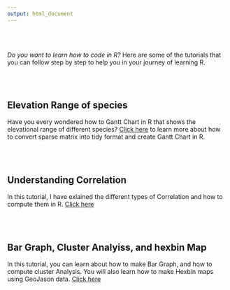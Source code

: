 ```yaml
---
output: html_document
---
```


\
\

*Do you want to learn how to code in R?* Here are some of the tutorials that you can follow step by step to help you in your journey of learning R. 

\
\

## Elevation Range of species

Have you every wondered how to Gantt Chart in R that shows the elevational range of different species? [Click here](https://rpubs.com/rajesh1/elevationGraph){target="_blank} to learn more about how to convert sparse matrix into tidy format and create Gantt Chart in R. 

\
\

## Understanding Correlation  

In this tutorial, I have exlained the different types of Correlation and how to compute them in R. [Click here](https://rpubs.com/rajesh1/563805){target="_blank} 

\
\

## Bar Graph, Cluster Analyiss, and hexbin Map
In this tutorial, you can learn about how to make Bar Graph, and how to compute cluster Analysis. You will also learn how to make Hexbin maps using GeoJason data.  [Click here](https://rpubs.com/rajesh1/610825){target="_blank}
\
\